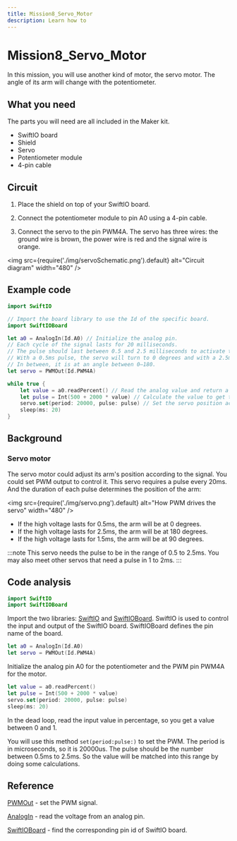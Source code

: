 ```yaml
---
title: Mission8_Servo_Motor
description: Learn how to
---
```


# Mission8_Servo_Motor

In this mission, you will use another kind of motor, the servo motor. The angle of its arm will change with the potentiometer.



## What you need

The parts you will need are all included in the Maker kit.

- SwiftIO board
- Shield
- Servo
- Potentiometer module
- 4-pin cable


## Circuit

1. Place the shield on top of your SwiftIO board.

2. Connect the potentiometer module to pin A0 using a 4-pin cable.

3. Connect the servo to the pin PWM4A. The servo has three wires: the ground wire is brown, the power wire is red and the signal wire is orange.

<img
  src={require('./img/servoSchematic.png').default}
  alt="Circuit diagram" width="480"
/>


## Example code

```swift
import SwiftIO

// Import the board library to use the Id of the specific board.
import SwiftIOBoard

let a0 = AnalogIn(Id.A0) // Initialize the analog pin.
// Each cycle of the signal lasts for 20 milliseconds.
// The pulse should last between 0.5 and 2.5 milliseconds to activate the servo.
// With a 0.5ms pulse, the servo will turn to 0 degrees and with a 2.5ms pulse, it will at 180 degrees.
// In between, it is at an angle between 0–180.
let servo = PWMOut(Id.PWM4A)

while true {
    let value = a0.readPercent() // Read the analog value and return a value between 0.0 and 1.0.
    let pulse = Int(500 + 2000 * value) // Calculate the value to get the pulse duration.
    servo.set(period: 20000, pulse: pulse) // Set the servo position according to the scaled value.
    sleep(ms: 20)
}
```

## Background

### Servo motor

The servo motor could adjust its arm's position according to the signal. You could set PWM output to control it. This servo requires a pulse every 20ms. And the duration of each pulse determines the position of the arm:

<img
  src={require('./img/servo.png').default}
  alt="How PWM drives the servo" width="480"
/>

- If the high voltage lasts for 0.5ms, the arm will be at 0 degrees.
- If the high voltage lasts for 2.5ms, the arm will be at 180 degrees.
- If the high voltage lasts for 1.5ms, the arm will be at 90 degrees.

:::note
This servo needs the pulse to be in the range of 0.5 to 2.5ms. You may also meet other servos that need a pulse in 1 to 2ms.
:::

## Code analysis
```swift
import SwiftIO
import SwiftIOBoard
```
Import the two libraries: [SwiftIO](https://swiftioapi.madmachine.io/) and [SwiftIOBoard](https://github.com/madmachineio/MadBoards/blob/main/Sources/SwiftIOBoard/Id.swift). SwiftIO is used to control the input and output of the SwiftIO board. SwiftIOBoard defines the pin name of the board.


```swift
let a0 = AnalogIn(Id.A0)
let servo = PWMOut(Id.PWM4A)
```
Initialize the analog pin A0 for the potentiometer and the PWM pin PWM4A for the motor.

```swift
let value = a0.readPercent() 
let pulse = Int(500 + 2000 * value)
servo.set(period: 20000, pulse: pulse)
sleep(ms: 20)
```
In the dead loop, read the input value in percentage, so you get a value between 0 and 1.

You will use this method `set(period:pulse:)` to set the PWM. The period is in microseconds, so it is 20000us. The pulse should be the number between 0.5ms to 2.5ms. So the value will be matched into this range by doing some calculations.

## Reference

[PWMOut](https://swiftioapi.madmachine.io/Classes/PWMOut.html) - set the PWM signal.

[AnalogIn](https://swiftioapi.madmachine.io/Classes/AnalogIn.html) - read the voltage from an analog pin.


[SwiftIOBoard](https://github.com/madmachineio/MadBoards/blob/main/Sources/SwiftIOBoard/Id.swift) - find the corresponding pin id of SwiftIO board.
